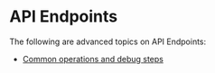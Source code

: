 # API Endpoints

The following are advanced topics on API Endpoints:

* [Common operations and debug steps](/support/advanced-topics/api-endpoints/common-operation-and-debug-steps.md)
